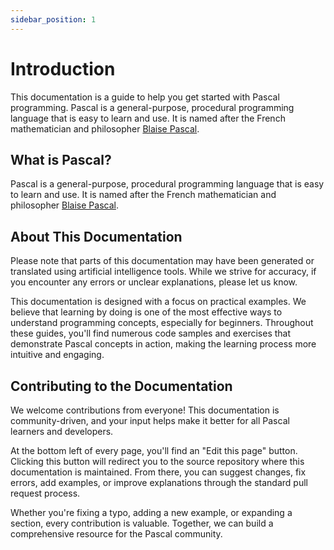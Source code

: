 ```yaml
---
sidebar_position: 1
---
```


# Introduction

This documentation is a guide to help you get started with Pascal programming. Pascal is a general-purpose, procedural programming language that is easy to learn and use. It is named after the French mathematician and philosopher [Blaise Pascal](https://wikipedia.org/wiki/Blaise_Pascal).

## What is Pascal?

Pascal is a general-purpose, procedural programming language that is easy to learn and use. It is named after the French mathematician and philosopher [Blaise Pascal](https://wikipedia.org/wiki/Blaise_Pascal).

## About This Documentation

Please note that parts of this documentation may have been generated or translated using artificial intelligence tools. While we strive for accuracy, if you encounter any errors or unclear explanations, please let us know.

This documentation is designed with a focus on practical examples. We believe that learning by doing is one of the most effective ways to understand programming concepts, especially for beginners. Throughout these guides, you'll find numerous code samples and exercises that demonstrate Pascal concepts in action, making the learning process more intuitive and engaging.

## Contributing to the Documentation

We welcome contributions from everyone! This documentation is community-driven, and your input helps make it better for all Pascal learners and developers.

At the bottom left of every page, you'll find an "Edit this page" button. Clicking this button will redirect you to the source repository where this documentation is maintained. From there, you can suggest changes, fix errors, add examples, or improve explanations through the standard pull request process.

Whether you're fixing a typo, adding a new example, or expanding a section, every contribution is valuable. Together, we can build a comprehensive resource for the Pascal community.

